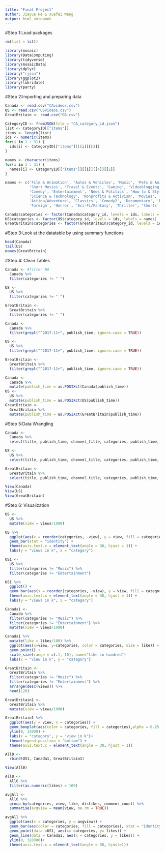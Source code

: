 ```yaml
---
title: "Final Project"
author: Jiayue He & Xuefei Wang
output: html_notebook
---
```


#Step 1:Load packages
```r
rm(list = ls())
```
```r
library(mosaic)
library(DataComputing)
library(tidyverse)
library(mosaicData)
library(dplyr)
library("rjson")
library(ggplot2)
library(lubridate)
library(party)

```


#Step 2:Importing and preparing data 
```r
Canada <- read.csv("CAvideos.csv")
US <- read.csv("USvideos.csv")
GreatBritain <- read.csv("GB.csv")
```

```r
CategoryID <- fromJSON(file = "CA_category_id.json")
list <- CategoryID[["items"]]
items <- length(list)
ids <- numeric(items)
for(i in 1 : 31) {
  ids[i] <- CategoryID[["items"]][[i]][[3]]
}

names <- character(items)
for(i in 1 : 31) {
  names[i] <- CategoryID[["items"]][[i]][[4]][[2]]
}

names <- c('Film & Animation', 'Autos & Vehicles', 'Music', 'Pets & Animals', 'Sports', 
           'Short Movies', 'Travel & Events', 'Gaming', 'Videoblogging', 'People & Blogs', 
           'Comedy', 'Entertainment', 'News & Politics', 'How to & Style', 'Education', 
           'Science & Technology', 'Nonprofits & Activism', 'Movies', 'Anime/Animation', 
           'Action/Adventure', 'Classics', 'Comedy2', 'Documentary', 'Drama', 'Family', 
           'Foreign', 'Horror', 'Sci-Fi/Fantasy', 'Thriller', 'Shorts', 'Shows')

Canada$categories <- factor(Canada$category_id, levels = ids, labels = names)
US$categories <- factor(US$category_id, levels = ids, labels = names)
GreatBritain$categories <- factor(GreatBritain$category_id, levels = ids, labels = names)
```


#Step 3:Look at the datatable by using summary functions
```r
head(Canada)
tail(US)
names(GreatBritain)
```



#Step 4: Clean Tables
```r
Canada <- #filter NA
  Canada %>%
  filter(categories != " ")

US <-
  US %>%
  filter(categories != " ")

GreatBritain <-
  GreatBritain %>%
  filter(categories != " ")
```

```r
Canada <-
  Canada %>%
  filter(grepl("^2017-11+", publish_time, ignore.case = TRUE))

US <-
  US %>% 
  filter(grepl("^2017-11+", publish_time, ignore.case = TRUE))

GreatBritain <-
  GreatBritain %>%
  filter(grepl("^2017-11+", publish_time, ignore.case = TRUE))

```


```r
Canada <-
  Canada %>%
  mutate(publish_time = as.POSIXct(Canada$publish_time))
US <-
  US %>%
  mutate(publish_time = as.POSIXct(US$publish_time))
GreatBritain <-
  GreatBritain %>%
  mutate(publish_time = as.POSIXct(GreatBritain$publish_time))
```


#Step 5:Data Wrangling 
```r
Canada <-
  Canada %>%
  select(title, publish_time, channel_title, categories, publish_time, tags, views, likes, dislikes, comment_count, thumbnail_link, description)

US <-
  US %>%
  select(title, publish_time, channel_title, categories, publish_time, tags, views, likes, dislikes, comment_count, thumbnail_link, description)

GreatBritain <-
  GreatBritain %>%
  select(title, publish_time, channel_title, categories, publish_time, tags, views, likes, dislikes, comment_count, thumbnail_link, description)
```

 
 
```r
View(Canada) 
View(US)
View(GreatBritain)
```

#Step 6: Visualization

```r
US <-
  US %>%
  mutate(view = views/1000)
```

```r
US %>%
  ggplot(aes(x = reorder(categories, -view), y = view, fill = categories)) +
  geom_bar(stat = "identity") +
  theme(axis.text.x = element_text(angle = 30, hjust = 1)) +
  labs(y = "views in k", x = "category")
```

```r
US1 <-
  US %>%
  filter(categories != "Music") %>%
  filter(categories != "Entertainment")
```

```r
US1 %>%
  ggplot() +
  geom_bar(aes(x = reorder(categories, -view), y = view, fill = categories), stat = "identity") +
  theme(axis.text.x = element_text(angle = 30, hjust = 1)) + 
  labs(y = "views in k", x = "category")
```  


```r
Canada1 <-
  Canada %>%
  filter(categories != "Music") %>%
  filter(categories != "Entertainment") %>%
  mutate(view = views/1000)
```


```r
Canada1 %>%
  mutate(like = likes/100) %>%
  ggplot(aes(x=view, y=categories, color = categories, size = like)) +
  geom_point() +
  scale_size(range = c(.1, 10), name="like in hundred")
  labs(x = "view in k", y = "category")
```


```r
GreatBritain <-
  GreatBritain %>%
  filter(categories != "Music") %>%
  filter(categories != "Entertainment") %>%
  arrange(desc(views)) %>%
  head(120)
``` 


```r
GreatBritain1 <-
  GreatBritain %>%
  mutate(view = views/1000)
```

```r
GreatBritain1 %>%
  ggplot(aes(y = view, x = categories)) +
  geom_boxplot(aes(color = categories, fill = categories),alpha = 0.25, outlier.size = 2, outlier.colour = "black") +
  ylim(0, 13000) +
  labs(x = "category", y = "view in k")+
  theme(legend.position = "bottom") + 
  theme(axis.text.x = element_text(angle = 30, hjust = 1))
```
```r
All0 <-
  rbind(US1, Canada1, GreatBritain1)
```

```r
View(All0)
```

```r
All0 <-
  All0 %>%
  filter(as.numeric(likes) > 100)
```

```r
avgAll <-
  All0 %>%
  group_by(categories, view, like, dislikes, comment_count) %>%
  summarise(avgview = mean(view, na.rm = TRUE))
```

```r
avgAll %>%
  ggplot(aes(x = categories, y = avgview)) +
  geom_bar(aes(color = categories, fill = categories), stat = "identity")+
  geom_point(data =US1, aes(x= categories, y= likes)) + 
  geom_line(data = Canada1, aes(x = categories, y = likes)) +
  ylim(0, 320000)+
  theme(axis.text.x = element_text(angle = 30, hjust=1))
```


